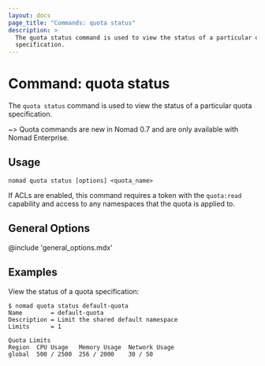 ```yaml
---
layout: docs
page_title: "Commands: quota status"
description: >
  The quota status command is used to view the status of a particular quota
  specification.
---
```


# Command: quota status

The `quota status` command is used to view the status of a particular quota
specification.

~> Quota commands are new in Nomad 0.7 and are only available with Nomad
Enterprise.

## Usage

```plaintext
nomad quota status [options] <quota_name>
```

If ACLs are enabled, this command requires a token with the `quota:read`
capability and access to any namespaces that the quota is applied to.

## General Options

@include 'general_options.mdx'

## Examples

View the status of a quota specification:

```shell-session
$ nomad quota status default-quota
Name        = default-quota
Description = Limit the shared default namespace
Limits      = 1

Quota Limits
Region  CPU Usage   Memory Usage  Network Usage
global  500 / 2500  256 / 2000    30 / 50
```
